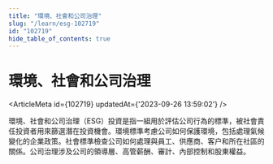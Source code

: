 ```yaml
---
title: "環境、社會和公司治理"
slug: "/learn/esg-102719"
id: "102719"
hide_table_of_contents: true
---
```



# 環境、社會和公司治理

<ArticleMeta id={102719} updatedAt={'2023-09-26 13:59:02'} />
<div className='border-solid border-b border-t-0 my-4 border-[var(--ifm-color-gray-300)]' />

環境、社會和公司治理（ESG）投資是指一組用於評估公司行為的標準，被社會責任投資者用來篩選潛在投資機會。環境標準考慮公司如何保護環境，包括處理氣候變化的企業政策。社會標準檢查公司如何處理與員工、供應商、客户和所在社區的關係。公司治理涉及公司的領導層、高管薪酬、審計、內部控制和股東權益。
